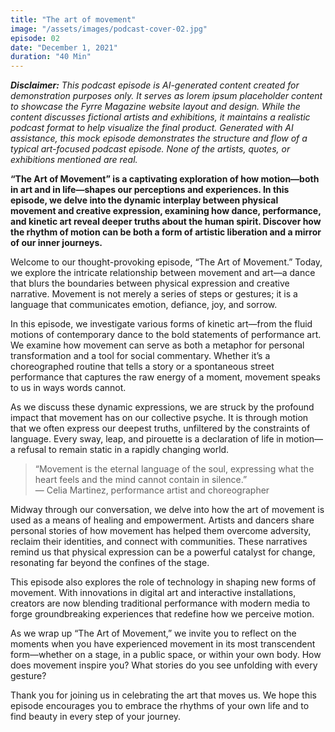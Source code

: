 ```yaml
---
title: "The art of movement"
image: "/assets/images/podcast-cover-02.jpg"
episode: 02
date: "December 1, 2021"
duration: "40 Min"
---
```


_**Disclaimer:** This podcast episode is AI-generated content created for demonstration purposes only. It serves as lorem ipsum placeholder content to showcase the Fyrre Magazine website layout and design. While the content discusses fictional artists and exhibitions, it maintains a realistic podcast format to help visualize the final product. Generated with AI assistance, this mock episode demonstrates the structure and flow of a typical art-focused podcast episode. None of the artists, quotes, or exhibitions mentioned are real._

**“The Art of Movement” is a captivating exploration of how motion—both in art and in life—shapes our perceptions and experiences. In this episode, we delve into the dynamic interplay between physical movement and creative expression, examining how dance, performance, and kinetic art reveal deeper truths about the human spirit. Discover how the rhythm of motion can be both a form of artistic liberation and a mirror of our inner journeys.**

Welcome to our thought-provoking episode, “The Art of Movement.” Today, we explore the intricate relationship between movement and art—a dance that blurs the boundaries between physical expression and creative narrative. Movement is not merely a series of steps or gestures; it is a language that communicates emotion, defiance, joy, and sorrow.

In this episode, we investigate various forms of kinetic art—from the fluid motions of contemporary dance to the bold statements of performance art. We examine how movement can serve as both a metaphor for personal transformation and a tool for social commentary. Whether it’s a choreographed routine that tells a story or a spontaneous street performance that captures the raw energy of a moment, movement speaks to us in ways words cannot.

As we discuss these dynamic expressions, we are struck by the profound impact that movement has on our collective psyche. It is through motion that we often express our deepest truths, unfiltered by the constraints of language. Every sway, leap, and pirouette is a declaration of life in motion—a refusal to remain static in a rapidly changing world.

> “Movement is the eternal language of the soul, expressing what the heart feels and the mind cannot contain in silence.”  
> — Celia Martinez, performance artist and choreographer

Midway through our conversation, we delve into how the art of movement is used as a means of healing and empowerment. Artists and dancers share personal stories of how movement has helped them overcome adversity, reclaim their identities, and connect with communities. These narratives remind us that physical expression can be a powerful catalyst for change, resonating far beyond the confines of the stage.

This episode also explores the role of technology in shaping new forms of movement. With innovations in digital art and interactive installations, creators are now blending traditional performance with modern media to forge groundbreaking experiences that redefine how we perceive motion.

As we wrap up “The Art of Movement,” we invite you to reflect on the moments when you have experienced movement in its most transcendent form—whether on a stage, in a public space, or within your own body. How does movement inspire you? What stories do you see unfolding with every gesture?

Thank you for joining us in celebrating the art that moves us. We hope this episode encourages you to embrace the rhythms of your own life and to find beauty in every step of your journey.
